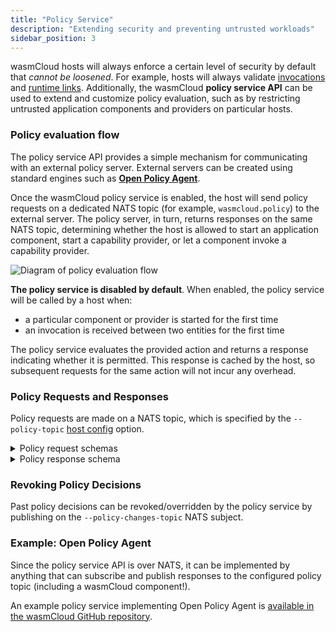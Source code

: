 ```yaml
---
title: "Policy Service"
description: "Extending security and preventing untrusted workloads"
sidebar_position: 3
---
```


wasmCloud hosts will always enforce a certain level of security by default that _cannot be loosened_. For example, hosts will always validate [invocations](/docs/deployment/security/zero-trust-invocations) and [runtime links](/docs/developer/debugging/actors#missing-runtime-links). Additionally, the wasmCloud **policy service API** can be used to extend and customize policy evaluation, such as by restricting untrusted application components and providers on particular hosts. 

### Policy evaluation flow

The policy service API provides a simple mechanism for communicating with an external policy server. External servers can be created using standard engines such as **[Open Policy Agent](https://www.openpolicyagent.org/)**. 

Once the wasmCloud policy service is enabled, the host will send policy requests on a dedicated NATS topic (for example, `wasmcloud.policy`) to the external server. The policy server, in turn, returns responses on the same NATS topic, determining whether the host is allowed to start an application component, start a capability provider, or let a component invoke a capability provider. 

![Diagram of policy evaluation flow](../../images/opa-diagram.png)

**The policy service is disabled by default**. When enabled, the policy service will be called by a host when:
- a particular component or provider is started for the first time
- an invocation is received between two entities for the first time

The policy service evaluates the provided action and returns a response indicating whether it is permitted. This response is cached by the host, so subsequent requests for the same action will not incur any overhead.

### Policy Requests and Responses

Policy requests are made on a NATS topic, which is specified by the `--policy-topic` [host config](/docs/reference/host-config) option.

<details>
<summary>Policy request schemas</summary>

Request schemes vary according to whether the request is to start an application component, start a provider component, or perform an invocation.

**Schema for component start**:

```json
{
	"requestId": "... unique ID used for correlation ..."
	"kind": "startComponent",
  "version": "v1",
	"request": {
		"component": {
        "publicKey": "Mxxx",
        "reference": "mycloud/echo:0.3.4",
        "issuer": "Axxx",
        "issuedOn": "xxxx",
        "expiresAt": 0,
        "expired": false,
		},
		"host": {
       "publicKey": "Nxxxx",
       "latticeId": "default",
       "labels": [
           "(key)": "value",
					 ..
       ],
       "clusterIssuers": [ "Cxxxx", "Cxxxy" ],
        }
	}
}
```

**Schema for provider start**:

```json
{
	"requestId": "... unique ID used for correlation ..."
	"kind": "startProvider",
  "version": "v1",
	"request": {
		"provider": {
        "publicKey": "Vxxx",
        "reference": "mycloud/provider:0.3.4",
        "contractId": "provider:cloud",
        "linkName": "default",
        "issuer": "Axxx",
        "issuedOn": "xxxx",
        "expiresAt": 0,
        "expired": false,
		},
		"host": {
       "publicKey": "Nxxxx",
       "latticeId": "default",
       "labels": [
           "(key)": "value",
					 ..
       ],
       "clusterIssuers": [ "Cxxxx", "Cxxxy" ],
        }
	}
}
```

**`Schema for invocation**: 

```json
{
	"requestId": "... unique ID used for correlation ..."
	"kind": "performInvocation",
  "version": "v1",
  "request": {
    "source": {
      "publicKey": "Mxxx or Vxxx",
      "contractId": "nullable",
      "linkName": "nullable",
      "issuer": "Axxx",
      "issuedOn": "xxxx",
      "expiresAt": 1660608232,
      "expired": false, 
    },
    "target": {
        "publicKey": "Mxxxx or Vxxxx",
        "issuer": "Axxxx",
        "contractId": "nullable",
        "linkName": "nullable"
	      "issuer": "Axxx",
	      "issuedOn": "xxxx",
	      "expiresAt": 1660608232,
	      "expired": false, 
    },
    "host": {
         "publicKey": "Nxxxx",
         "latticeId": "01234...",
         "labels": [
             "(key)" : "value"
         ],
        "clusterIssuers": [ "Cxxxx", "Cxxxy" ],
     }
}
```

</details>


<details>
<summary>Policy response schema</summary>
```
{
    "requestId": "...",
    "permitted": true,
    "message": "..." (optional)
}
```
</details>

### Revoking Policy Decisions

Past policy decisions can be revoked/overridden by the policy service by publishing on the `--policy-changes-topic` NATS subject.

### Example: Open Policy Agent

Since the policy service API is over NATS, it can be implemented by anything that can subscribe and publish responses to the configured policy topic (including a wasmCloud component!).

An example policy service implementing Open Policy Agent is [available in the wasmCloud GitHub repository](https://github.com/wasmCloud/wasmCloud/examples/security).
